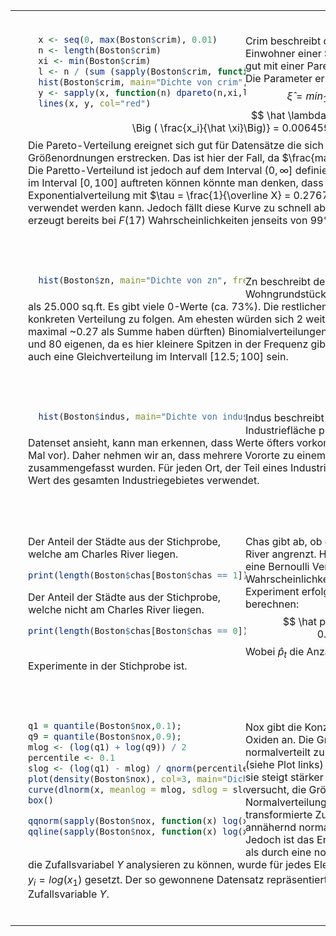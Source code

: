 <table>
<tr><td>
<div style="padding: 20px">
<div style="float:left; position:relative; width:50%">
```r
  x <- seq(0, max(Boston$crim), 0.01)
  n <- length(Boston$crim)
  xi <- min(Boston$crim)
  l <- n / (sum (sapply(Boston$crim, function(x) log(x/xi))))
  hist(Boston$crim, main="Dichte von crim", freq = FALSE, nclass = 1000) # paretto
  y <- sapply(x, function(n) dpareto(n,xi,l))
  lines(x, y, col="red")
```
</div>
Crim beschreibt die Verbrechensrate pro Einwohner einer Stadt. Die Größe lässt sich gut mit einer Pareto-Verteilung beschreiben. Die Parameter errechnen sich wie folgt:
$$ \hat \xi = min_{1 \leq i \leq n} \, x_i = 0.00632$$
$$ \hat \lambda = \frac{n}{\sum_{i=1}^n log \Big ( \frac{x_i}{\hat \xi}\Big)} =  0.00645905 $$
Die Pareto-Verteilung ereignet sich gut für Datensätze die sich über mehrere Größenordnungen erstrecken. Das ist hier der Fall, da $\frac{max}{min} \approx 14000$ ist. Die Paretto-Verteilund ist jedoch auf dem Interval $(0, \infty]$ definiert ist, und unsere Daten nur im Interval $[0, 100]$ auftreten können könnte man denken, dass hier auch eine Exponentialverteilung mit $\tau = \frac{1}{\overline X} = 0.2767382$ zur Beschreibung verwendet werden kann. Jedoch fällt diese Kurve zu schnell ab und die Verteilungsfunktion erzeugt bereits bei $F(17)$ Wahrscheinlichkeiten jenseits von 99%.
</div>
</td></tr>
<tr><td>
<!--```{r, echo=FALSE}
  x <- seq(0, max(Boston$zn), 0.01)
  n <- length(Boston$zn)
  xi <- 1
  l <- n / (sum (sapply(Boston$zn, function(x) log(x + 1/xi))))
  hist(Boston$zn, main="Dichte von zn", freq = FALSE, nclass = 1000) # paretto
  y <- sapply(x, function(n) dpar(n + 1,xi,l))
```
Auch diese Größe lässt sich gut mit einer Pareto-Verteilung beschreiben. Dieser Datensatz enthält aber einige Werte mit dem Wert 0. Für $\xi = 0$ ist die normale Pareto-Verteilung jedoch nicht definiert. Die Parameter errechnen sich wie folgt:
$$ \hat \xi = 1$$
$$ \hat \lambda = \frac{n}{\sum_{i=1}^n log \Big ( \frac{x_i}{\hat \xi}\Big)} =  $$
-->
<div style="padding: 20px">
<div style="float:left; position:relative; width:50%">
```r
  hist(Boston$zn, main="Dichte von zn", freq = FALSE, nclass = 50)
```
</div>
Zn beschreibt den Anteil der Wohngrundstücke für Grundstücke mit mehr als 25.000 sq.ft. Es gibt viele 0-Werte (ca. 73%). Die restlichen Werte scheinen keiner konkreten Verteilung zu folgen. Am ehesten würden sich 2 weitere skalierte (Da diese maximal ~0.27 als Summe haben dürften) Binomialverteilungen mit den Mittelpunkten 20 und 80 eigenen, da es hier kleinere Spitzen in der Frequenz gibt. Darüber hinaus könnte es auch eine Gleichverteilung im Intervall $[12.5; 100]$ sein.
</div>
</td></tr>
<tr><td>

<div style="padding: 20px">
<div style="float:left; position:relative; width:50%">
```r
  hist(Boston$indus, main="Dichte von indus", freq = FALSE, nclass = 50)
```
</div>
Indus beschreibt den Anteil der Industriefläche pro Stadt. Wenn man sich das Datenset ansieht, kann man erkennen, dass Werte öfters vorkommen (zb. 18.10 kommt 132 Mal vor). Daher nehmen wir an, dass mehrere Vororte zu einem Industriegebiet zusammengefasst wurden. Für jeden Ort, der Teil eines Industriegebietes ist, wurde der Wert des gesamten Industriegebietes verwendet.
</div>
</td></tr>
<tr><td>

<div style="padding: 20px">
<div style="float:left; position:relative; width:50%">
Der Anteil der Städte aus der Stichprobe, welche am Charles River liegen.
```r
print(length(Boston$chas[Boston$chas == 1]) / length(Boston$chas))
```
Der Anteil der Städte aus der Stichprobe, welche nicht am Charles River liegen.
```r
print(length(Boston$chas[Boston$chas == 0]) / length(Boston$chas))
```
</div>
Chas gibt ab, ob der Vorort an den Charles River angrenzt. Hierbei handelt es sich um eine Bernoulli Verteilung. Die Wahrscheinlichkeit, dass das Bernoulli Experiment erfolgreich ist, lässt sich wie folgt berechnen: 
$$ \hat p = \frac{\hat p_t}{n} = 0.06916996$$
Wobei $\hat p_t$ die Anzahl der erfolgreichen Experimente in der Stichprobe ist.
</div>
</td></tr>
<tr><td>

<div style="padding: 20px">
<div style="float:left; position:relative; width:50%">
```r
q1 = quantile(Boston$nox,0.1);
q9 = quantile(Boston$nox,0.9);
mlog <- (log(q1) + log(q9)) / 2
percentile <- 0.1
slog <- (log(q1) - mlog) / qnorm(percentile)
plot(density(Boston$nox), col=3, main="Dichte von nox")
curve(dlnorm(x, meanlog = mlog, sdlog = slog, log = FALSE),add=TRUE,lwd=1, col="red")
box()
```
```r
qqnorm(sapply(Boston$nox, function(x) log(x)))
qqline(sapply(Boston$nox, function(x) log(x)), col="red")
```
</div>
Nox gibt die Konzentration von Stickstoff-Oxiden an. Die Größe scheint nicht ganz normalverteilt zu sein, da die Dichtefunktion (siehe Plot links) nicht symmetrisch scheint - sie steigt stärker an, als sie abfällt. Daher wird versucht, die Größe mit einer logarithmischen Normalverteilung zu beschreiben. Die transformierte Zufallsvariable $Y = log(X)$ ist annähernd normalverteilt (siehe QQPlot). Jedoch ist das Ergebnis nur marginal besser, als durch eine normale Normalverteilung.
Um die Zufallsvariabel $Y$ analysieren zu können, wurde für jedes Element $x_i$ aus der Stichprobe $y_i = log(x_1)$ gesetzt. Der so gewonnene Datensatz repräsentiert nun eine Stichprobe der Zufallsvariable $Y$. 
</div>
</td></tr>
</table>
